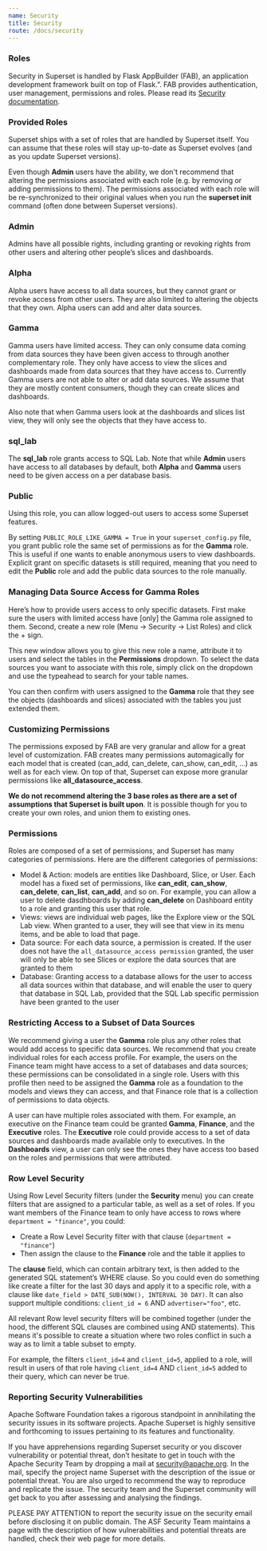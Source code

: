 ```yaml
---
name: Security
title: Security
route: /docs/security
---
```


### Roles

Security in Superset is handled by Flask AppBuilder (FAB), an application development framework 
built on top of Flask.”. FAB provides authentication, user management, permissions and roles. 
Please read its [Security documentation](https://flask-appbuilder.readthedocs.io/en/latest/security.html).

### Provided Roles

Superset ships with a set of roles that are handled by Superset itself. You can assume 
that these roles will stay up-to-date as Superset evolves (and as you update Superset versions). 

Even though **Admin** users have the ability, we don't recommend that altering the 
permissions associated with each role (e.g. by removing or adding permissions to them). The permissions 
associated with each role will be re-synchronized to their original values when you run 
the **superset init** command (often done between Superset versions).

### Admin

Admins have all possible rights, including granting or revoking rights from other 
users and altering other people’s slices and dashboards.

### Alpha

Alpha users have access to all data sources, but they cannot grant or revoke access 
from other users. They are also limited to altering the objects that they own. Alpha users can add and alter data sources.

### Gamma

Gamma users have limited access. They can only consume data coming from data sources 
they have been given access to through another complementary role. They only have access to 
view the slices and dashboards made from data sources that they have access to. Currently Gamma 
users are not able to alter or add data sources. We assume that they are mostly content consumers, though they can create slices and dashboards.

Also note that when Gamma users look at the dashboards and slices list view, they will 
only see the objects that they have access to.

### sql_lab

The **sql_lab** role grants access to SQL Lab. Note that while **Admin** users have access 
to all databases by default, both **Alpha** and **Gamma** users need to be given access on a per database basis.

### Public

Using this role, you can allow logged-out users to access some Superset features.

By setting `PUBLIC_ROLE_LIKE_GAMMA = True` in your `superset_config.py` file, you grant 
public role the same set of permissions as for the **Gamma** role. This is useful if one 
wants to enable anonymous users to view dashboards. Explicit grant on specific datasets is 
still required, meaning that you need to edit the **Public** role and add the public data sources to the role manually.

### Managing Data Source Access for Gamma Roles

Here’s how to provide users access to only specific datasets. First make sure the users with 
limited access have [only] the Gamma role assigned to them. Second, create a new role (Menu -> Security -> List Roles) and click the + sign.

This new window allows you to give this new role a name, attribute it to users and select the 
tables in the **Permissions** dropdown. To select the data sources you want to associate with this role, simply click on the dropdown and use the typeahead to search for your table names.

You can then confirm with users assigned to the **Gamma** role that they see the 
objects (dashboards and slices) associated with the tables you just extended them.

### Customizing Permissions

The permissions exposed by FAB are very granular and allow for a great level of 
customization. FAB creates many permissions automagically for each model that is 
created (can_add, can_delete, can_show, can_edit, …) as well as for each view. 
On top of that, Superset can expose more granular permissions like **all_datasource_access**.

**We do not recommend altering the 3 base roles as there are a set of assumptions that 
Superset is built upon**. It is possible though for you to create your own roles, and union them to existing ones.

### Permissions

Roles are composed of a set of permissions, and Superset has many categories of 
permissions. Here are the different categories of permissions:

- Model & Action: models are entities like Dashboard, Slice, or User. Each model has 
a fixed set of permissions, like **can_edit**, **can_show**, **can_delete**, **can_list**, **can_add**, 
and so on. For example, you can allow a user to delete dasdhboards by adding **can_delete** on 
Dashboard entity to a role and granting this user that role.
- Views: views are individual web pages, like the Explore view or the SQL Lab view. 
When granted to a user, they will see that view in its menu items, and be able to load that page.
- Data source: For each data source, a permission is created. If the user does not have the 
`all_datasource_access permission` granted, the user will only be able to see Slices or explore the data sources that are granted to them
- Database: Granting access to a database allows for the user to access all 
data sources within that database, and will enable the user to query that 
database in SQL Lab, provided that the SQL Lab specific permission have been granted to the user

### Restricting Access to a Subset of Data Sources

We recommend giving a user the **Gamma** role plus any other roles that would add 
access to specific data sources. We recommend that you create individual roles for 
each access profile. For example, the users on the Finance team might have access to a set of 
databases and data sources; these permissions can be consolidated in a single role. 
Users with this profile then need to be assigned the **Gamma** role as a foundation to 
the models and views they can access, and that Finance role that is a collection of permissions to data objects.

A user can have multiple roles associated with them. For example, an executive on the Finance 
team could be granted **Gamma**, **Finance**, and the **Executive** roles. The **Executive** 
role could provide access to a set of data sources and dashboards made available only to executives. 
In the **Dashboards** view, a user can only see the ones they have access too 
based on the roles and permissions that were attributed.

### Row Level Security

Using Row Level Security filters (under the **Security** menu) you can create filters 
that are assigned to a particular table, as well as a set of roles. 
If you want members of the Finance team to only have access to 
rows where `department = "finance"`, you could:

- Create a Row Level Security filter with that clause (`department = "finance"`)
- Then assign the clause to the **Finance** role and the table it applies to

The **clause** field, which can contain arbitrary text, is then added to the generated 
SQL statement’s WHERE clause. So you could even do something like create a filter 
for the last 30 days and apply it to a specific role, with a clause 
like `date_field > DATE_SUB(NOW(), INTERVAL 30 DAY)`. It can also support 
multiple conditions: `client_id = 6` AND `advertiser="foo"`, etc.

All relevant Row level security filters will be combined together (under the hood, 
the different SQL clauses are combined using AND statements). This means it's 
possible to create a situation where two roles conflict in such a way as to limit a table subset to empty. 

For example, the filters `client_id=4` and `client_id=5`, applied to a role,
 will result in users of that role having `client_id=4` AND `client_id=5`
 added to their query, which can never be true.


### Reporting Security Vulnerabilities

Apache Software Foundation takes a rigorous standpoint in annihilating the security issues in its
software projects. Apache Superset is highly sensitive and forthcoming to issues pertaining to its
features and functionality.

If you have apprehensions regarding Superset security or you discover vulnerability or potential
threat, don’t hesitate to get in touch with the Apache Security Team by dropping a mail at
security@apache.org. In the mail, specify the project name Superset with the description of the
issue or potential threat. You are also urged to recommend the way to reproduce and replicate the
issue. The security team and the Superset community will get back to you after assessing and
analysing the findings.

PLEASE PAY ATTENTION to report the security issue on the security email before disclosing it on
public domain. The ASF Security Team maintains a page with the description of how vulnerabilities
and potential threats are handled, check their web page for more details.
